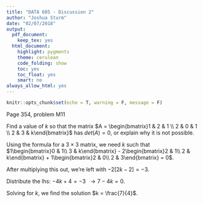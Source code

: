 ```yaml
---
title: "DATA 605 - Discussion 2"
author: "Joshua Sturm"
date: "02/07/2018"
output:
  pdf_document:
    keep_tex: yes
  html_document:
    highlight: pygments
    theme: cerulean
    code_folding: show
    toc: yes
    toc_float: yes
    smart: no
always_allow_html: yes
---
```


```r
knitr::opts_chunk$set(echo = T, warning = F, message = F)
```

Page 354, problem M11

Find a value of $k$ so that the matrix $A = \begin{bmatrix}1 & 2 & 1 \\ 2 & 0 & 1 \\ 2 & 3 & k\end{bmatrix}$ has $det(A) = 0$, or explain why it is not possible.

Using the formula for a $3\times3$ matrix, we need $k$ such that $1\begin{bmatrix}0 & 1\\ 3 & k\end{bmatrix} - 2\begin{bmatrix}2 & 1\\ 2 & k\end{bmatrix} + 1\begin{bmatrix}2 & 0\\ 2 & 3\end{bmatrix} = 0$.

After multiplying this out, we're left with $-2[2k-2] = -3$.

Distribute the lhs: $-4k+4 = -3 \ \ \to 7 - 4k = 0$.

Solving for $k$, we find the solution $k = \frac{7}{4}$.